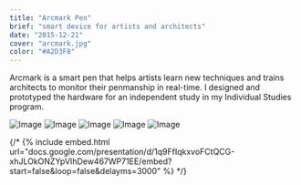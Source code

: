 ```yaml
---
title: "Arcmark Pen"
brief: "smart device for artists and architects"
date: "2015-12-21"
cover: "arcmark.jpg"
color: "#A2D3F8"
---
```


Arcmark is a smart pen that helps artists learn new techniques and trains architects to monitor their penmanship in real-time. I designed and prototyped the hardware for an independent study in my Individual Studies program.

![Image](@/images/projects/arcmark/pen-diagram-2.png)
![Image](@/images/projects/arcmark/IMG_0552.JPG)
![Image](@/images/projects/arcmark/pen-render-1.png)
![Image](@/images/projects/arcmark/arcmark.jpg)
![Image](@/images/projects/arcmark/arcmark_logo.jpg)

{/* {% include embed.html url="docs.google.com/presentation/d/1q9FfIqkxvoFCtQCG-xhJLOkONZYpVIhDew467WP71EE/embed?start=false&loop=false&delayms=3000" %} */}
